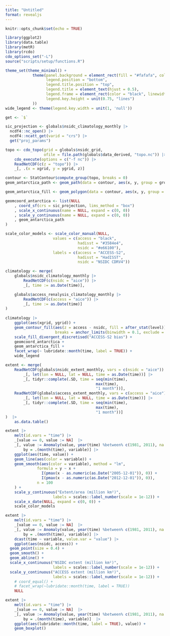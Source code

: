 ```yaml
---
title: "Untitled"
format: revealjs
---
```


```r
knitr::opts_chunk$set(echo = TRUE)

library(ggplot2)
library(data.table)
library(metR)
library(rcdo)
cdo_options_set("-L")
source("scripts/setup/functions.R")
```

```r
theme_set(theme_minimal() +
            theme(panel.background = element_rect(fill = "#fafafa", color = NA),
                  legend.position = "bottom",
                  legend.title.position = "top", 
                  legend.title = element_text(hjust = 0.5),
                  legend.frame = element_rect(color = "black", linewidth = 0.4),
                  legend.key.height = unit(0.75, "lines")
            ))
wide_legend <- theme(legend.key.width = unit(1, 'null'))
```
```r
get <- `$`

sic_projection <- globals$nsidc_climatology_monthly |>  
  ncdf4::nc_open() |>  
  ncdf4::ncatt_get(varid = "crs") |> 
  get("proj_params")

topo <- cdo_topo(grid = globals$nsidc_grid, 
                 ofile = file.path(globals$data_derived, "topo.nc")) |> 
    cdo_execute(options = c("-f nc")) |> 
    ReadNetCDF(c(z = "topo")) |> 
    _[, .(x = xgrid, y = ygrid, z)]

contour <- StatContour$compute_group(topo, breaks = 0)
geom_antarctica_path <- geom_path(data = contour, aes(x, y, group = group), inherit.aes = FALSE, colour = "black")

geom_antarctica_fill <- geom_polygon(data = contour, aes(x, y, group = group), inherit.aes = FALSE, colour = "black", fill ="#FAFAFA")

geomcoord_antarctica <- list(NULL
    , coord_sf(crs = sic_projection, lims_method = "box")
    , scale_x_continuous(name = NULL, expand = c(0, 0))
    , scale_y_continuous(name = NULL, expand = c(0, 0))
    , geom_antarctica_path
)

scale_color_models <- scale_color_manual(NULL, 
                     values = c(access = "black", 
                                hadisst = "#3584e4", 
                                nsidc = "#e66100"),
                     labels = c(access = "ACCESS-S2",
                                hadisst = "HadISST",
                                nsidc = "NSIDC CDRV4"))

```

```r
climatology <- merge(
    globals$nsidc_climatology_monthly |> 
        ReadNetCDF(c(nsidc = "aice")) |> 
        _[, time := as.Date(time)],

    globals$access_renalysis_climatology_monthly |> 
        ReadNetCDF(c(access = "aice")) |> 
        _[, time := as.Date(time)]
)
    
climatology |> 
    ggplot(aes(xgrid, ygrid)) +
    geom_contour_fill(aes(z = access - nsidc, fill = after_stat(level)), 
                      breaks = anchor_limits(binwidth = 0.1, exclude = 0, range = c(-0.5, 0.5))) +
    scale_fill_divergent_discretised("ACCESS-S2 bias") +
    geomcoord_antarctica +
    geom_antarctica_fill +
    facet_wrap(~ lubridate::month(time, label = TRUE)) +
    wide_legend
```

```r
extent <- merge(
    ReadNetCDF(globals$nsidc_extent_monthly, vars = c(nsidc = "aice")) |> 
        _[, let(lon = NULL, lat = NULL, time = as.Date(time))] |> 
        _[, tidyr::complete(.SD, time = seq(min(time),
                                        max(time),
                                        "1 month"))],
    ReadNetCDF(globals$access_extent_monthly, vars = c(access = "aice")) |> 
        _[, let(lon = NULL, lat = NULL, time = as.Date(time))] |> 
        _[, tidyr::complete(.SD, time = seq(min(time),
                                        max(time),
                                        "1 month"))]
)  |> 
    as.data.table()

extent |> 
    melt(id.vars = "time") |>
    _[value == 0, value := NA]  |> 
    _[, value := Anomaly(value, year(time) %between% c(1981, 2011), na.rm = TRUE), 
        by = .(month(time), variable)] |> 
    ggplot(aes(time, value)) +
    geom_line(aes(color = variable)) +
    geom_smooth(aes(color = variable), method = "lm",
              formula = y ~ x +
                I(pmax(x - as.numeric(as.Date("2005-12-01")), 0)) +
                I(pmax(x - as.numeric(as.Date("2012-12-01")), 0)),
              n = 100
    ) +
    scale_y_continuous("Extent/area (million km²)",
                     labels = scales::label_number(scale = 1e-12)) +
    scale_x_date(NULL, expand = c(0, 0)) +
    scale_color_models
```


```r
extent |> 
    melt(id.vars = "time") |>
    _[value == 0, value := NA]  |> 
    _[, value := Anomaly(value, year(time) %between% c(1981, 2011), na.rm = TRUE), 
        by = .(month(time), variable)] |> 
    dcast(time ~ variable, value.var = "value") |> 
    ggplot(aes(nsidc, access)) +
  geom_point(size = 0.4) +
  geom_smooth() +
  geom_abline() +
  scale_x_continuous("NSIDC extent (million km²)",
                     labels = scales::label_number(scale = 1e-12)) +
  scale_y_continuous("ACCESS extent (million km²)",
                     labels = scales::label_number(scale = 1e-12)) +
    # coord_equal() +
    # facet_wrap(~lubridate::month(time, label = TRUE)) 
    NULL
```


```r
extent |> 
    melt(id.vars = "time") |>
    _[value == 0, value := NA]  |> 
    _[, value := Anomaly(value, year(time) %between% c(1981, 2011), na.rm = TRUE), 
        by = .(month(time), variable)]  |> 
    ggplot(aes(lubridate::month(time, label = TRUE), value)) +
    geom_boxplot()
```